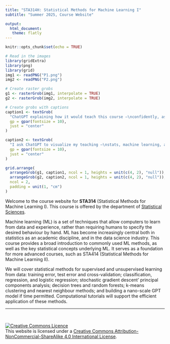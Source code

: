 ```yaml
---
title: "STA314H: Statistical Methods for Machine Learning I"
subtitle: "Summer 2025, Course Website"

output: 
  html_document:
   theme: flatly
---
```


```r
knitr::opts_chunk$set(echo = TRUE)
```

<!-- <div style="display: flex; justify-content: center; gap: 20px;"> -->

<!--   <img src="P1.png" alt="ML + AI + Stats" style="width: 45%; max-width: 300px; border: 1px solid #ccc; border-radius: 4px;"> -->

<!--   <img src="P2.png" alt="Chatgpt describes itself teaching this course." style="width: 45%; max-width: 300px; border: 1px solid #ccc; border-radius: 4px;"> -->

<!-- </div> -->


```r
# Read in the images
library(gridExtra)
library(png)
library(grid)
img1 <- readPNG("P1.png")
img2 <- readPNG("P2.png")

# Create raster grobs
g1 <- rasterGrob(img1, interpolate = TRUE)
g2 <- rasterGrob(img2, interpolate = TRUE)

# Create grobs with captions
caption1 <- textGrob(
  "ChatGPT explaining how it would teach this course —\nconfidently, as if it wrote the syllabus.",
  gp = gpar(fontsize = 10),
  just = "center"
)

caption2 <- textGrob(
  "I ask ChatGPT to visualize my teaching —\nstats, machine learning, and a dash of chaos.",
  gp = gpar(fontsize = 10),
  just = "center"
)

grid.arrange(
  arrangeGrob(g1, caption1, ncol = 1, heights = unit(c(4, 2), "null")),
  arrangeGrob(g2, caption2, ncol = 1, heights = unit(c(4, 2), "null")),
  ncol = 2,
  padding = unit(1, "cm")
)
```


Welcome to the course website for __STA314__ (Statistical Methods for Machine Learning I). This course is offered by the department of [Statistical Sciences](http://utstat.toronto.edu). 

Machine learning (ML) is a set of techniques that allow computers to learn from data and experience, rather than requiring humans to specify the desired behaviour by hand. ML has become increasingly central both in statistics as an academic discipline, and in the data science industry. This course provides a broad introduction to commonly used ML methods, as well as the key statistical concepts underlying ML. It serves as a foundation for more advanced courses, such as STA414 (Statistical Methods for Machine Learning II).

We will cover statistical methods for supervised and unsupervised learning from data: training error, test error and cross-validation; classification, regression, and logistic regression; stochastic gradient descent' principal components analysis; decision trees and random forests; k-means clustering and nearest neighbour methods; and building a nano-scale GPT model if time permitted. Computational tutorials will support the efficient application of these methods.



<!-- __Prerequisites__ -->

<!-- Undergraduate-level understanding of  -->

<!-- - Advanced calculus (eg. MAT237) -->
<!-- - Linear algebra (eg. MAT223, MAT224). -->

<!-- A previous course in probability and/or statistics is expected.  Prerequisites will not be waived.  Enrollment is restricted to graduate students in Statistics, Biostatistics, and Computer Science. -->

<!-- __Overview__ -->

<!-- Review of probability theory, convergence of random variables, statistical models, statistical functionals, maximum likelihood estimation, and computational methods. -->


<!-- Important information related to STA2112 will be posted on this website including: -->

<!--  - [Course syllabus](syllabus.html) -->

<!--  - [Lecture Notes](class_docs.html)  -->

<!--  - [Tutorial Problem Sets](tut_docs.html) -->
 
 ******
<br>

<a rel="license" href="http://creativecommons.org/licenses/by-nc-sa/4.0/"><img alt="Creative Commons Licence" style="border-width:0" src="https://i.creativecommons.org/l/by-nc-sa/4.0/88x31.png" /></a><br />This website is licensed under a <a rel="license" href="http://creativecommons.org/licenses/by-nc-sa/4.0/">Creative Commons Attribution-NonCommercial-ShareAlike 4.0 International License</a>.



